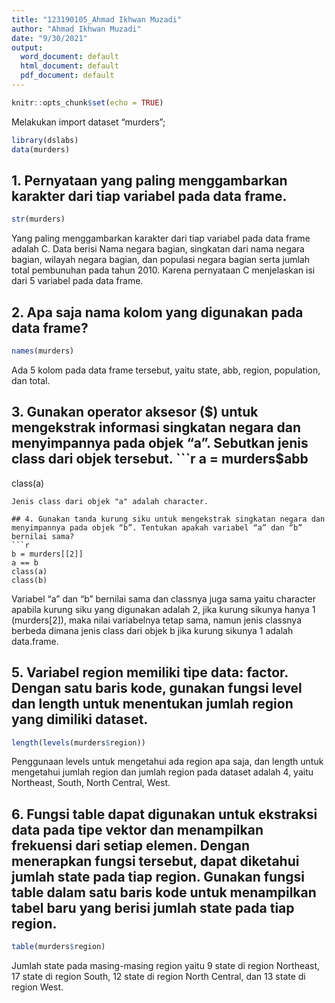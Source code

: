 ```yaml
---
title: "123190105_Ahmad Ikhwan Muzadi"
author: "Ahmad Ikhwan Muzadi"
date: "9/30/2021"
output:
  word_document: default
  html_document: default
  pdf_document: default
---
```


```r
knitr::opts_chunk$set(echo = TRUE)
```

Melakukan import dataset "murders";
```r
library(dslabs)
data(murders)
```

## 1. Pernyataan yang paling menggambarkan karakter dari tiap variabel pada data frame.
```r
str(murders)
```
Yang paling menggambarkan karakter dari tiap variabel pada data frame adalah C. Data  berisi  Nama  negara  bagian,  singkatan  dari  nama  negara  bagian,  wilayah negara bagian, dan populasi negara bagian serta jumlah total pembunuhan pada tahun 2010. Karena pernyataan C menjelaskan isi dari 5 variabel pada data frame.

## 2. Apa saja nama kolom yang digunakan pada data frame?
```r
names(murders)
```
Ada 5 kolom pada data frame tersebut, yaitu state, abb, region, population, dan total.

## 3. Gunakan  operator  aksesor  ($)  untuk  mengekstrak  informasi  singkatan  negara  dan menyimpannya pada objek “a”. Sebutkan jenis class dari objek tersebut. 
```r
a = murders$abb
class(a)
```
Jenis class dari objek "a" adalah character.

## 4. Gunakan tanda kurung siku untuk mengekstrak singkatan negara dan menyimpannya pada objek “b”. Tentukan apakah variabel “a” dan “b” bernilai sama?
```r
b = murders[[2]]
a == b
class(a)
class(b)
```
Variabel "a" dan "b" bernilai sama dan classnya juga sama yaitu character apabila kurung siku yang digunakan adalah 2, jika kurung sikunya hanya 1 (murders[2]), maka nilai variabelnya tetap sama, namun jenis classnya berbeda dimana jenis class dari objek b jika kurung sikunya 1 adalah data.frame.

## 5. Variabel region memiliki tipe data: factor. Dengan satu baris kode, gunakan fungsi level dan length untuk menentukan jumlah region yang dimiliki dataset. 
```r
length(levels(murders$region))
```
Penggunaan levels untuk mengetahui ada region apa saja, dan length untuk mengetahui jumlah region dan jumlah region pada dataset adalah 4, yaitu Northeast, South, North Central, West.

## 6. Fungsi  table  dapat  digunakan  untuk  ekstraksi  data  pada  tipe  vektor  dan  menampilkan frekuensi dari setiap elemen. Dengan menerapkan fungsi tersebut, dapat diketahui jumlah state pada tiap region. Gunakan fungsi table dalam satu baris kode untuk menampilkan tabel baru yang berisi jumlah state pada tiap region. 
```r
table(murders$region)
```
Jumlah state pada masing-masing region yaitu 9 state di region Northeast, 17 state di region South, 12 state di region North Central, dan 13 state di region West.